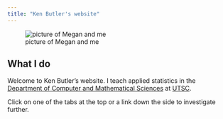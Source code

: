 ```yaml
---
title: "Ken Butler's website"
---
```


![picture of Megan and me](https://www.utsc.utoronto.ca/~butler/c32/ken-megan-2.jpg) 

## What I do

Welcome to Ken Butler's website. I teach applied statistics in the [Department of Computer and Mathematical Sciences](https://www.utsc.utoronto.ca/cms/) at [UTSC](https://www.utsc.utoronto.ca/home/). 


Click on one of the tabs at the top or a link down the side 
to investigate further.

